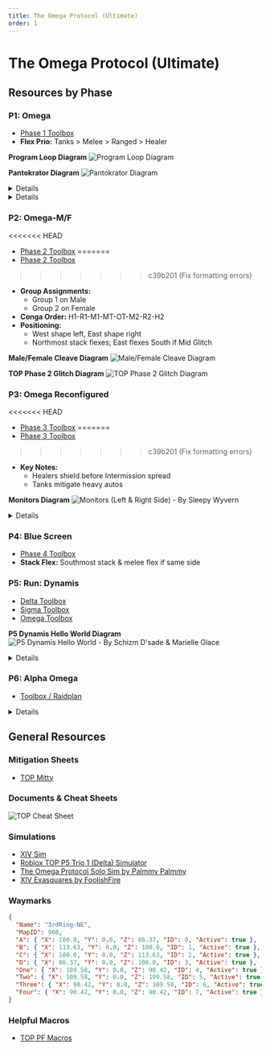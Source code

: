 ```yaml
---
title: The Omega Protocol (Ultimate)
order: 1
---
```


# The Omega Protocol (Ultimate)

<Banner
  src="/images/thumbnails/ultimate/Omega.avif"
  alt="The Omega Protocol (Ultimate)"
  left
/>

## Resources by Phase

### P1: Omega

- [Phase 1 Toolbox](https://ff14.toolboxgaming.space/?id=832999250798471&preview=1)
- **Flex Prio:** Tanks > Melee > Ranged > Healer

**Program Loop Diagram**
![Program Loop Diagram](/images/ultimates/top/Program_Loop_Diagram.png)

**Pantokrator Diagram**
![Pantokrator Diagram](/images/ultimates/top/Pantokrator_Diagram.png)

<Details title="Program Loop Video Guide">
  <YouTube videoId="JxwJBAHor8o" />
</Details>

<Details title="Pantokrator Loop Video Guide">
  <YouTube videoId="NDF8ETneugg" />
</Details>

### P2: Omega-M/F

<<<<<<< HEAD
- [Phase 2 Toolbox](https://ff14.toolboxgaming.space/?id=932997905798471&preview=1)
=======
- [Phase 2 Toolbox](https://ff14.toolboxgaming.space/?id=324285310725761&preview=1)
>>>>>>> c39b201 (Fix formatting errors)
- **Group Assignments:**
  - Group 1 on Male
  - Group 2 on Female
- **Conga Order:** H1-R1-M1-MT-OT-M2-R2-H2
- **Positioning:**
  - West shape left, East shape right
  - Northmost stack flexes; East flexes South if Mid Glitch

**Male/Female Cleave Diagram**
![Male/Female Cleave Diagram](/images/ultimates/top/mf.png)

**TOP Phase 2 Glitch Diagram**
![TOP Phase 2 Glitch Diagram](/images/ultimates/top/TOP_Phase2_Glitch.png)

### P3: Omega Reconfigured

<<<<<<< HEAD
- [Phase 3 Toolbox](https://ff14.toolboxgaming.space/?id=042993256798471&preview=1)
=======
- [Phase 3 Toolbox](https://ff14.toolboxgaming.space/?id=243183080764761&preview=1)
>>>>>>> c39b201 (Fix formatting errors)
- **Key Notes:**
  - Healers shield before Intermission spread
  - Tanks mitigate heavy autos

**Monitors Diagram**
![Monitors (Left & Right Side) - By Sleepy Wyvern](/images/ultimates/top/monitors.jpeg)

<Details title="The Omega Protocol Guide Ultimate Phase 3 and 4 Video Guide">
  <YouTube videoId="Domdvln29gk" />
</Details>

### P4: Blue Screen

- [Phase 4 Toolbox](https://ff14.toolboxgaming.space/?id=142998596798471&preview=1)
- **Stack Flex:** Southmost stack & melee flex if same side

### P5: Run: Dynamis

- [Delta Toolbox](https://ff14.toolboxgaming.space/?id=732288275415761&preview=1)
- [Sigma Toolbox](https://ff14.toolboxgaming.space/?id=107380954136761&preview=1)
- [Omega Toolbox](https://ff14.toolboxgaming.space/?id=078384491946761&preview=1)

**P5 Dynamis Hello World Diagram**
![P5 Dynamis Hello World - By Schizm D'sade & Marielle Glace](/images/ultimates/top/dynamis.png)

<Details title="P5: Run: Dynamis Video Guide and Diagram">
  <YouTube videoId="p-oDnDv2hqo" />
</Details>

### P6: Alpha Omega

- [Toolbox / Raidplan](https://ff14.toolboxgaming.space/?id=829484027197761&preview=1)

<Details title="P6: Alpha Omega Video Guide">
  <YouTube videoId="yJ3zNK6Z9AM" />
</Details>

## General Resources

### Mitigation Sheets

- [TOP Mitty](http://tinyurl.com/topmitty)

### Documents & Cheat Sheets

![TOP Cheat Sheet](/images/ultimates/top/TOPCheatSheet.png)

### Simulations

- [XIV Sim](https://www.xivsim.com/top/)
- [Roblox TOP P5 Trio 1 (Delta) Simulator](https://www.roblox.com/games/12341874643/TOP-P5-Trio-1-Delta-Simulator)
- [The Omega Protocol Solo Sim by Palmmy Palmmy](https://palmmy.itch.io/the-omega-protocol-solo-sim)
- [XIV Exasquares by FoolishFire](https://foolishfire.itch.io/xiv-exasquares)

### Waymarks

```json
{
  "Name": "3rdRing-NE",
  "MapID": 908,
  "A": { "X": 100.0, "Y": 0.0, "Z": 86.37, "ID": 0, "Active": true },
  "B": { "X": 113.63, "Y": 0.0, "Z": 100.0, "ID": 1, "Active": true },
  "C": { "X": 100.0, "Y": 0.0, "Z": 113.63, "ID": 2, "Active": true },
  "D": { "X": 86.37, "Y": 0.0, "Z": 100.0, "ID": 3, "Active": true },
  "One": { "X": 109.58, "Y": 0.0, "Z": 90.42, "ID": 4, "Active": true },
  "Two": { "X": 109.58, "Y": 0.0, "Z": 109.58, "ID": 5, "Active": true },
  "Three": { "X": 90.42, "Y": 0.0, "Z": 109.58, "ID": 6, "Active": true },
  "Four": { "X": 90.42, "Y": 0.0, "Z": 90.42, "ID": 7, "Active": true }
}
```

### Helpful Macros

- [TOP PF Macros](https://pastebin.com/qUJY054s)
